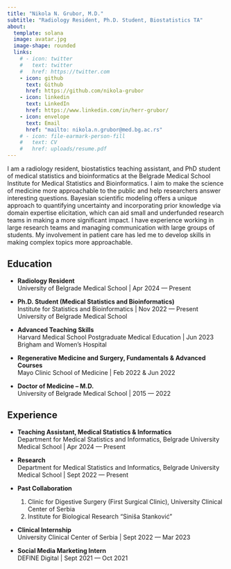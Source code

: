 ```yaml
---
title: "Nikola N. Grubor, M.D."
subtitle: "Radiology Resident, Ph.D. Student, Biostatistics TA"
about:
  template: solana
  image: avatar.jpg
  image-shape: rounded
  links:
    # - icon: twitter
    #   text: twitter
    #   href: https://twitter.com
    - icon: github
      text: Github
      href: https://github.com/nikola-grubor
    - icon: linkedin
      text: LinkedIn
      href: https://www.linkedin.com/in/herr-grubor/
    - icon: envelope
      text: Email
      href: "mailto: nikola.n.grubor@med.bg.ac.rs"
    # - icon: file-earmark-person-fill
    #   text: CV
    #   href: uploads/resume.pdf
---
```


I am a radiology resident, biostatistics teaching assistant, and PhD student of medical statistics and bioinformatics at the Belgrade Medical School Institute for Medical Statistics and Bioinformatics. I aim to make the science of medicine more approachable to the public and help researchers answer interesting questions. Bayesian scientific modeling offers a unique approach to quantifying uncertainty and incorporating prior knowledge via domain expertise elicitation, which can aid small and underfunded research teams in making a more significant impact. I have experience working in large research teams and managing communication with large groups of students. My involvement in patient care has led me to develop skills in making complex topics more approachable.

## Education

-   **Radiology Resident**\
    University of Belgrade Medical School \| Apr 2024 --- Present\

-   **Ph.D. Student (Medical Statistics and Bioinformatics)**\
    Institute for Statistics and Bioinformatics \| Nov 2022 --- Present\
    University of Belgrade Medical School

-   **Advanced Teaching Skills**\
    Harvard Medical School Postgraduate Medical Education \| Jun 2023\
    Brigham and Women's Hospital

-   **Regenerative Medicine and Surgery, Fundamentals & Advanced Courses**\
    Mayo Clinic School of Medicine \| Feb 2022 & Jun 2022

-   **Doctor of Medicine -- M.D.**\
    University of Belgrade Medical School \| 2015 --- 2022

## Experience

-   **Teaching Assistant, Medical Statistics & Informatics**\
    Department for Medical Statistics and Informatics, Belgrade University Medical School \| Apr 2024 --- Present

-   **Research**\
    Department for Medical Statistics and Informatics, Belgrade University Medical School \| Sept 2022 --- Present

-   **Past Collaboration**

    1.  Clinic for Digestive Surgery (First Surgical Clinic), University Clinical Center of Serbia\
    2.  Institute for Biological Research "Siniša Stanković"

-   **Clinical Internship**\
    University Clinical Center of Serbia \| Sept 2022 --- Mar 2023

-   **Social Media Marketing Intern**\
    DEFINE Digital \| Sept 2021 --- Oct 2021
